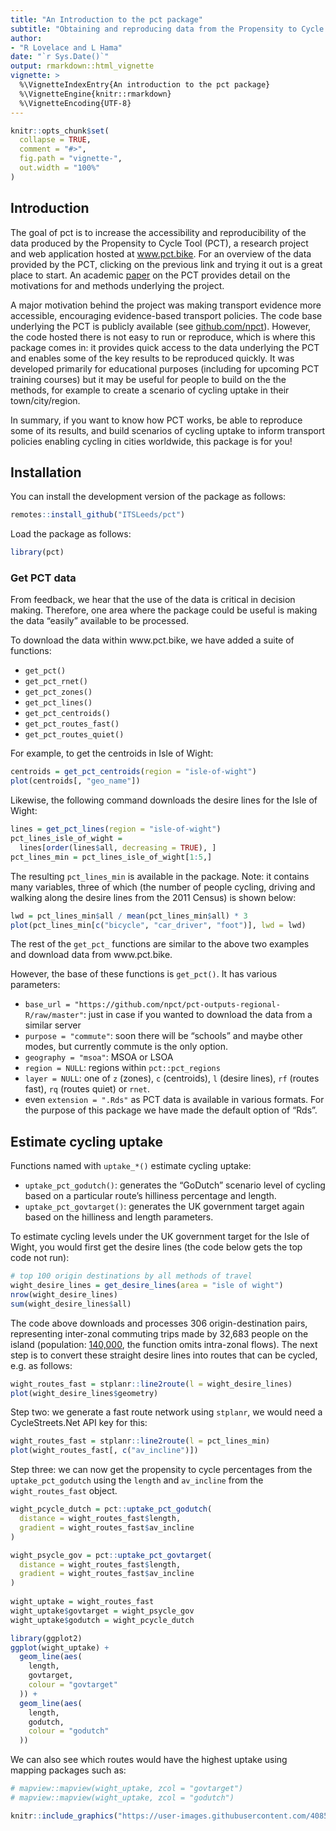 ```yaml
---
title: "An Introduction to the pct package"
subtitle: "Obtaining and reproducing data from the Propensity to Cycle Tool (PCT)"
author: 
- "R Lovelace and L Hama"
date: "`r Sys.Date()`"
output: rmarkdown::html_vignette
vignette: >
  %\VignetteIndexEntry{An introduction to the pct package}
  %\VignetteEngine{knitr::rmarkdown}
  %\VignetteEncoding{UTF-8}
---
```

```r
knitr::opts_chunk$set(
  collapse = TRUE,
  comment = "#>",
  fig.path = "vignette-",
  out.width = "100%"
)
```

## Introduction

The goal of pct is to increase the accessibility and reproducibility of the data produced by the Propensity to Cycle Tool (PCT), a research project and web application hosted at [www.pct.bike](https://www.pct.bike/).
For an overview of the data provided by the PCT, clicking on the previous link and trying it out is a great place to start.
An academic [paper](https://www.jtlu.org/index.php/jtlu/article/view/862) on the PCT provides detail on the motivations for and methods underlying the project.

A major motivation behind the project was making transport evidence more accessible, encouraging evidence-based transport policies.
The code base underlying the PCT is publicly available (see [github.com/npct](https://github.com/npct/)).
However, the code hosted there is not easy to run or reproduce, which is where this package comes in: it provides quick access to the data underlying the PCT and enables some of the key results to be reproduced quickly.
It was developed primarily for educational purposes (including for upcoming PCT training courses) but it may be useful for people to build on the the methods, for example to create a scenario of cycling uptake in their town/city/region.

In summary, if you want to know how PCT works, be able to reproduce some of its results, and build scenarios of cycling uptake to inform transport policies enabling cycling in cities worldwide, this package is for you!

## Installation

You can install the development version of the package as follows:

```r
remotes::install_github("ITSLeeds/pct")
```


<!-- You can install the released version of pct from [CRAN](https://CRAN.R-project.org) with: -->

<!-- ``` r -->
<!-- install.packages("pct") -->
<!-- ``` -->

Load the package as follows:

```r
library(pct)
```

### Get PCT data

From feedback, we hear that the use of the data is critical in decision making. Therefore, one area where the package could be useful is making the data "easily" available to be processed.

To download the data within www.pct.bike, we have added a suite of functions:

* `get_pct()`
* `get_pct_rnet()` 
* `get_pct_zones()` 
* `get_pct_lines()` 
* `get_pct_centroids()`
* `get_pct_routes_fast()` 
* `get_pct_routes_quiet()` 

For example, to get the centroids in Isle of Wight:

``` r
centroids = get_pct_centroids(region = "isle-of-wight")
plot(centroids[, "geo_name"])
```

Likewise, the following command downloads the desire lines for the Isle of Wight:

```r
lines = get_pct_lines(region = "isle-of-wight")
pct_lines_isle_of_wight =
  lines[order(lines$all, decreasing = TRUE), ]
pct_lines_min = pct_lines_isle_of_wight[1:5,]
```

The resulting `pct_lines_min` is available in the package.
Note: it contains many variables, three of which (the number of people cycling, driving and walking along the desire lines from the 2011 Census) is shown below:

```r
lwd = pct_lines_min$all / mean(pct_lines_min$all) * 3
plot(pct_lines_min[c("bicycle", "car_driver", "foot")], lwd = lwd)
```

The rest of the `get_pct_` functions are similar to the above two examples and download data from www.pct.bike.

However, the base of these functions is `get_pct()`. It has various parameters:

* `base_url = "https://github.com/npct/pct-outputs-regional-R/raw/master"`: just in case if you wanted to download the data from a similar server
* `purpose = "commute"`: soon there will be "schools" and maybe other modes, but currently commute is the only option. 
* `geography = "msoa"`: MSOA or LSOA
* `region = NULL`: regions within `pct::pct_regions`
* `layer = NULL`: one of `z` (zones), `c` (centroids), `l` (desire lines), `rf` (routes fast), `rq` (routes quiet) or `rnet`.
* even `extension = ".Rds"` as PCT data is available in various formats. For the purpose of this package we have made the default option of "Rds".

## Estimate cycling uptake

Functions named with `uptake_*()` estimate cycling uptake:

* `uptake_pct_godutch()`: generates the "GoDutch" scenario level of cycling based on a particular route's hilliness percentage and length.
* `uptake_pct_govtarget()`: generates the UK government target again based on the hilliness and length parameters.

To estimate cycling levels under the UK government target for the Isle of Wight, you would first get the desire lines (the code below gets the top code not run):

```r
# top 100 origin destinations by all methods of travel
wight_desire_lines = get_desire_lines(area = "isle of wight")
nrow(wight_desire_lines)
sum(wight_desire_lines$all)
```

The code above downloads and processes 306 origin-destination pairs, representing inter-zonal commuting trips made by 32,683 people on the island (population: [140,000](https://en.wikipedia.org/wiki/Isle_of_Wight), the function omits intra-zonal flows).
The next step is to convert these straight desire lines into routes that can be cycled, e.g. as follows:

```r
wight_routes_fast = stplanr::line2route(l = wight_desire_lines)
plot(wight_desire_lines$geometry)
```


Step two: we generate a fast route network using `stplanr`, we would need a CycleStreets.Net API key for this:

```r
wight_routes_fast = stplanr::line2route(l = pct_lines_min)
plot(wight_routes_fast[, c("av_incline")])
```

Step three: we can now get the propensity to cycle percentages from the `uptake_pct_godutch` using the `length` and `av_incline` from the `wight_routes_fast` object.

```r
wight_pcycle_dutch = pct::uptake_pct_godutch(
  distance = wight_routes_fast$length,
  gradient = wight_routes_fast$av_incline
)

wight_psycle_gov = pct::uptake_pct_govtarget(
  distance = wight_routes_fast$length,
  gradient = wight_routes_fast$av_incline
)
  
wight_uptake = wight_routes_fast
wight_uptake$govtarget = wight_psycle_gov
wight_uptake$godutch = wight_pcycle_dutch

library(ggplot2)
ggplot(wight_uptake) +
  geom_line(aes(
    length,
    govtarget,
    colour = "govtarget"
  )) + 
  geom_line(aes(
    length,
    godutch,
    colour = "godutch"
  ))
```

We can also see which routes would have the highest uptake using mapping packages such as:

```r
# mapview::mapview(wight_uptake, zcol = "govtarget")
# mapview::mapview(wight_uptake, zcol = "godutch")
```

```r
knitr::include_graphics("https://user-images.githubusercontent.com/408568/54354252-0f52f880-464e-11e9-893b-dab3ef8bae4d.png")
```

